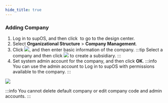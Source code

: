 ```yaml
---
hide_title: true
---
```


### Adding Company

1. Log in to supOS, and then click <img src="https://wordpressfreezonex.oss-accelerate.aliyuncs.com/factoryModeling/7.png" alt="" /> to go to the design center.
2. Select <strong>Organizational Structure</strong> > <strong>Company Management</strong>.
3. Click <img src="https://wordpressfreezonex.oss-accelerate.aliyuncs.com/factoryModeling/26.png"/>, and then enter basic information of the company.
:::tip
Select a company and then click <img src="https://wordpressfreezonex.oss-accelerate.aliyuncs.com/factoryModeling/26.png"/> to create a subsidiary.
:::
4. Set system admin account for the company, and then click <strong>OK</strong>.
:::info
You can use the admin account to Log in to supOS with permissions available to the company.
:::
 
<img width={350} src="https://wordpressfreezonex.oss-accelerate.aliyuncs.com/factoryModeling/19.png"/>

:::info
You cannot delete default company or edit company code and admin accounts.
::: 


